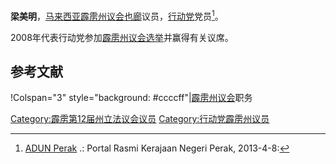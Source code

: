 {{noteTA
|G1=melayu
}}
{{Infobox Officeholder
|honorific-prefix = 
|name             = 梁美明
|original_name    = 
|honorific-suffix=
|image            = 
|image_wide       =

|constituency_AM = [[也廊|也廊]]
|assembly      = 霹雳州议会
|term_start      = 
|term_end       = 
|predecessor     = 
 |majority       = 
 |order2            =
|office2          = 
|term_start2       = 
 |term_end2         = 
|predecessor2      = 
 |successor2        = 
|birth_date       = 
|birth_place      = 
|death_date       = 
|death_place      =
|othername =Leong Mee Meng<small>（身份证名字）</small>
|nationality = {{MYS}}
|party            = {{行动党}}
|otherparty = 
|sex = 女
|spouse           = 
|children         =
|religion         = 
|profession       = 
|alma_mater       = 
}}

'''梁美明'''，[[马来西亚|马来西亚]][[霹雳州|霹雳]][[霹雳州议会|州议会]][[也廊|也廊]]议员，[[民行党|行动党]]党员<ref>[http://www.perak.gov.my/index.php/kerajaan-negeri/adun-perak ADUN Perak] {{webarchive|url=https://web.archive.org/web/20130122011957/http://www.perak.gov.my/index.php/kerajaan-negeri/adun-perak |date=2013-01-22 }}.: Portal Rasmi Kerajaan Negeri Perak, 2013-4-8:</ref>。

2008年代表行动党参加[[2008年马来西亚大选|霹雳州议会选举]]并赢得有关议席。

==参考文献==
{{reflist}}

{{start box}}
!Colspan="3" style="background: #ccccff"|[[霹雳州议会|霹雳州议会]]职务
{{S-before|<!--待补充-->}}
{{S-title|[[也廊议员|也廊议员]]|至今}}
{{S-inc}}
{{end box}}
{{马来西亚人物小作品}}

[[Category:霹雳第12届州立法议会议员|Category:霹雳第12届州立法议会议员]]
[[Category:行动党霹雳州议员|Category:行动党霹雳州议员]]